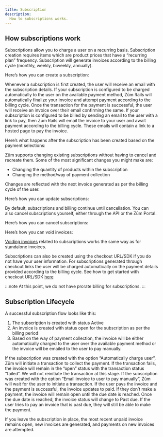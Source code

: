 ```yaml
---
title: Subscription
description:
  How to subscriptions works.
---
```


## How subscriptions work

Subscriptions allow you to charge a user on a recurring basis. 
Subscription creation requires items which are product prices that have a “recurring plan” frequency. Subscription will generate invoices according to the billing cycle (monthly, weekly, biweekly, annually).

Here’s how you can create a subscription:

Whenever a subscription is first created, the user will receive an email with the subscription details.
If your subscription is configured to be charged automatically to the user on the available payment method, Zūm Rails will automatically finalize your invoice and attempt payment according to the billing cycle. 
Once the transaction for the payment is successful, the user will receive an invoice over their email confirming the same. 
If your subscription is configured to be billed by sending an email to the user with a link to pay, then Zūm Rails will email the invoice to your user and await payment according to the billing cycle. 
These emails will contain a link to a hosted page to pay the invoice. 

Here’s what happens after the subscription has been created based on the payment selections:

Zūm supports changing existing subscriptions without having to cancel and recreate them. Some of the most significant changes you might make are:
- Changing the quantity of products within the subscription
- Changing the method/way of payment collection

Changes are reflected with the next invoice generated as per the billing cycle of the user. 

Here’s how you can update subscriptions:

By default, subscriptions and billing continue until cancellation. You can also cancel subscriptions yourself, either through the API or the Zūm Portal. 

Here’s how you can cancel subscriptions:

Here’s how you can void invoices:

[Voiding invoices](../invoice-and-subscription/invoice#void) related to subscriptions works the same way as for standalone invoices. 

Subscriptions can also be created using the checkout URL/SDK if you do not have your user information. For subscriptions generated through checkout links the user will be charged automatically on the payment details provided according to the billing cycle.
See how to get started with checkout URL/SDK [here](../ways-to-integrate/zum-connect)

:::note
At this point, we do not have prorate billing for subscriptions.
:::

## Subscription Lifecycle

A successful subscription flow looks like this:
1. The subscription is created with status Active
2. An invoice is created with status open for the subscription as per the billing period
3. Based on the way of payment collection, the invoice will be either automatically charged to the user over the available payment method or the invoice will be emailed to the user to pay manually.

If the subscription was created with the option “Automatically charge user”, Zūm will initiate a transaction to collect the payment. If the transaction fails, the invoice will remain in the “open” status with the transaction status “failed”. We will not reinitiate the transaction at this stage. 
If the subscription was created with the option “Email invoice to user to pay manually”, Zūm will wait for the user to initiate a transaction. If the user pays the invoice and the payment is successful, the invoice updates to paid. If they don’t make a payment, the invoice will remain open until the due date is reached. Once the due date is reached, the invoice status will change to Past due. If the user tries to pay an invoice that is past due, they will still be able to make the payment. 

If you leave the subscription in place, the most recent unpaid invoice remains open, new invoices are generated, and payments on new invoices are attempted. 
